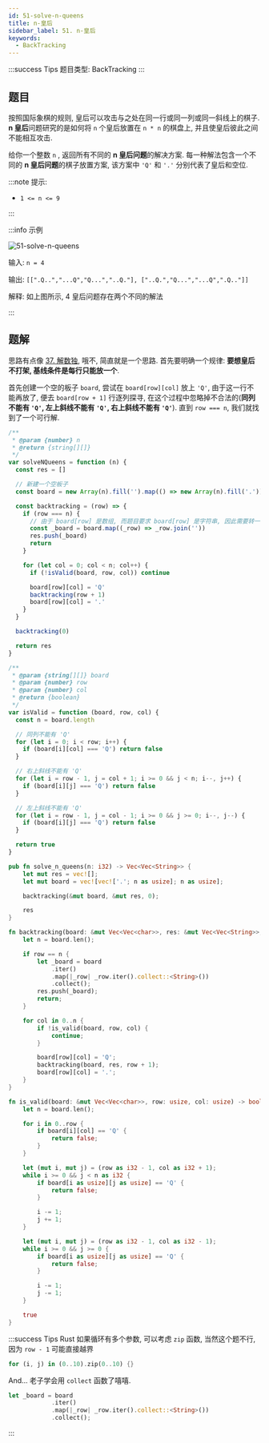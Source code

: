 ```yaml
---
id: 51-solve-n-queens
title: n-皇后
sidebar_label: 51. n-皇后
keywords:
  - BackTracking
---
```


:::success Tips
题目类型: BackTracking
:::

## 题目

按照国际象棋的规则, 皇后可以攻击与之处在同一行或同一列或同一斜线上的棋子. **n 皇后**问题研究的是如何将 `n` 个皇后放置在 `n * n` 的棋盘上, 并且使皇后彼此之间不能相互攻击.

给你一个整数 `n` , 返回所有不同的 **n 皇后问题**的解决方案. 每一种解法包含一个不同的 **n 皇后问题**的棋子放置方案, 该方案中 `'Q'` 和 `'.'` 分别代表了皇后和空位.

:::note 提示:

- `1 <= n <= 9`

:::

:::info 示例

![51-solve-n-queens](../../static/img/51-solve-n-queens.jpg)

输入: `n = 4`

输出: `[[".Q..","...Q","Q...","..Q."], ["..Q.","Q...","...Q",".Q.."]]`

解释: 如上图所示, 4 皇后问题存在两个不同的解法

:::

## 题解

思路有点像 [37. 解数独](/leetcode/hard/37-solve-sudoku), 哦不, 简直就是一个思路. 首先要明确一个规律: **要想皇后不打架, 基线条件是每行只能放一个**.

首先创建一个空的板子 `board`, 尝试在 `board[row][col]` 放上 `'Q'`, 由于这一行不能再放了, 便去 `board[row + 1]` 行逐列探寻,
在这个过程中忽略掉不合法的(**同列不能有 `'Q'`, 左上斜线不能有 `'Q'`, 右上斜线不能有 `'Q'`**). 直到 `row === n`, 我们就找到了一个可行解.


<Tabs>
  <TabItem value="JavaScript" label="JavaScript" default>

```ts
/**
 * @param {number} n
 * @return {string[][]}
 */
var solveNQueens = function (n) {
  const res = []

  // 新建一个空板子
  const board = new Array(n).fill('').map(() => new Array(n).fill('.'))

  const backtracking = (row) => {
    if (row === n) {
      // 由于 board[row] 是数组, 而题目要求 board[row] 是字符串, 因此需要转一下
      const _board = board.map((_row) => _row.join(''))
      res.push(_board)
      return
    }

    for (let col = 0; col < n; col++) {
      if (!isValid(board, row, col)) continue

      board[row][col] = 'Q'
      backtracking(row + 1)
      board[row][col] = '.'
    }
  }

  backtracking(0)

  return res
}

/**
 * @param {string[][]} board
 * @param {number} row
 * @param {number} col
 * @return {boolean}
 */
var isValid = function (board, row, col) {
  const n = board.length

  // 同列不能有 'Q'
  for (let i = 0; i < row; i++) {
    if (board[i][col] === 'Q') return false
  }

  // 右上斜线不能有 'Q'
  for (let i = row - 1, j = col + 1; i >= 0 && j < n; i--, j++) {
    if (board[i][j] === 'Q') return false
  }

  // 左上斜线不能有 'Q'
  for (let i = row - 1, j = col - 1; i >= 0 && j >= 0; i--, j--) {
    if (board[i][j] === 'Q') return false
  }

  return true
}
```

</TabItem>
<TabItem value="Rust" label="Rust">

```rust
pub fn solve_n_queens(n: i32) -> Vec<Vec<String>> {
    let mut res = vec![];
    let mut board = vec![vec!['.'; n as usize]; n as usize];

    backtracking(&mut board, &mut res, 0);

    res
}

fn backtracking(board: &mut Vec<Vec<char>>, res: &mut Vec<Vec<String>>, row: usize) {
    let n = board.len();

    if row == n {
        let _board = board
            .iter()
            .map(|_row| _row.iter().collect::<String>())
            .collect();
        res.push(_board);
        return;
    }

    for col in 0..n {
        if !is_valid(board, row, col) {
            continue;
        }

        board[row][col] = 'Q';
        backtracking(board, res, row + 1);
        board[row][col] = '.';
    }
}

fn is_valid(board: &mut Vec<Vec<char>>, row: usize, col: usize) -> bool {
    let n = board.len();

    for i in 0..row {
        if board[i][col] == 'Q' {
            return false;
        }
    }

    let (mut i, mut j) = (row as i32 - 1, col as i32 + 1);
    while i >= 0 && j < n as i32 {
        if board[i as usize][j as usize] == 'Q' {
            return false;
        }

        i -= 1;
        j += 1;
    }

    let (mut i, mut j) = (row as i32 - 1, col as i32 - 1);
    while i >= 0 && j >= 0 {
        if board[i as usize][j as usize] == 'Q' {
            return false;
        }

        i -= 1;
        j -= 1;
    }

    true
}
```

:::success Tips
Rust 如果循环有多个参数, 可以考虑 `zip` 函数, 当然这个题不行, 因为 `row - 1` 可能直接越界

```rust
for (i, j) in (0..10).zip(0..10) {}
```

And... 老子学会用 `collect` 函数了嘻嘻.

```rust
let _board = board
            .iter()
            .map(|_row| _row.iter().collect::<String>())
            .collect();
```

:::

</TabItem>
</Tabs>
